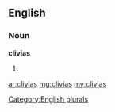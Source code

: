 ==English==

===Noun===
'''clivias'''

# {{plural of|[[clivia]]}}

[[Category:English plurals]]

[[ar:clivias]]
[[mg:clivias]]
[[my:clivias]]